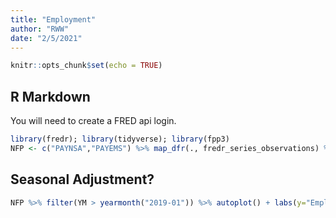 ---
title: "Employment"
author: "RWW"
date: "2/5/2021"
---

```{r setup, include=FALSE}
knitr::opts_chunk$set(echo = TRUE)
```

## R Markdown

You will need to create a FRED api login.

```{r}
library(fredr); library(tidyverse); library(fpp3)
NFP <- c("PAYNSA","PAYEMS") %>% map_dfr(., fredr_series_observations) %>% mutate(YM=yearmonth(date)) %>% as_tsibble(., index=YM, key=series_id)
```

## Seasonal Adjustment?


```{r}
NFP %>% filter(YM > yearmonth("2019-01")) %>% autoplot() + labs(y="Employment in Thousands")
```
